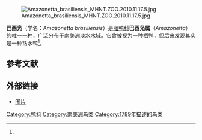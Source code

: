 {{Speciesbox
| image = Amazonetta brasiliensis.jpg
| status = LC
| status_system = IUCN3.1
| status_ref = <ref name=IUCN>{{cite iucn|url=https://www.iucnredlist.org/details/22680115/0 |title=''Amazonetta brasiliensis'' |author=BirdLife International |author-link=BirdLife International |year=2012 |access-date=26 November 2013|ref=harv}}</ref>
| display_parents = 2
| genus = Amazonetta
| parent_authority  = [[Hans_von_Boetticher|von Boetticher]], 1929
| species = brasiliensis
| authority = ([[Johann_Friedrich_Gmelin|Gmelin]], 1789)
| subdivision_ranks = 亚种
| subdivision =
* ''A. b. brasiliensis'' (Gmelin, 1789)<br/>
* ''A. b. ipecutiri'' ([[Louis_Jean_Pierre_Vieillot|Vieillot]], 1816)<br/>
}}
[[File:Amazonetta_brasiliensis_MHNT.ZOO.2010.11.17.5.jpg|thumb]]

'''巴西凫'''（学名：''Amazonetta brasiliensis''）是[[雁鸭科|雁鸭科]]'''巴西凫属'''（''Amazonetta''）的[[单型|唯一一种]]，广泛分布于南美洲淡水水域。它曾被视为一种栖鸭，但后来发现其实是一种钻水鸭<ref name=Johnson/>。

==参考文献==
{{Reflist|refs=
<ref name=Johnson>{{cite journal|author1=Johnson, Kevin P.|author2=Sorenson, Michael D.|lastauthoramp=yes|year=1999|title=Phylogeny and biogeography of dabbling ducks (genus Anas): a comparison of molecular and morphological evidence|journal=[[Auk_(journal)|Auk]]|volume=116|issue=3|pages=792–805|url=http://sora.unm.edu/sites/default/files/journals/auk/v116n03/p0792-p0805.pdf|doi=10.2307/4089339|access-date=2020-07-06|archive-date=2017-08-12|archive-url=https://web.archive.org/web/20170812215659/https://sora.unm.edu/sites/default/files/journals/auk/v116n03/p0792-p0805.pdf|dead-url=no}}</ref>
}}

==外部链接==
* [http://www.arthurgrosset.com/sabirds/brazilianduck.html 图片] {{Wayback|url=http://www.arthurgrosset.com/sabirds/brazilianduck.html |date=20190921201330 }}
{{Commons-inline|Amazonetta brasiliensis|''Amazonetta brasiliensis''}}
{{雁形目|A2.}}
{{Taxonbar|from=Q456423}}

[[Category:鸭科|Category:鸭科]]
[[Category:南美洲鸟类|Category:南美洲鸟类]]
[[Category:1789年描述的鸟类|Category:1789年描述的鸟类]]